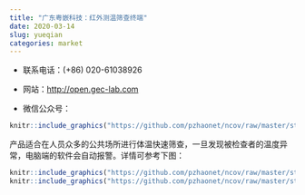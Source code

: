 ```yaml
---
title: "广东粤嵌科技：红外测温筛查终端"
date: 2020-03-14
slug: yueqian
categories: market
---
```



- 联系电话：(+86) 020-61038926

- 网站：<http://open.gec-lab.com>

- 微信公众号：

```r
knitr::include_graphics("https://github.com/pzhaonet/ncov/raw/master/static/ads/yueqian_wechat.png")
```

产品适合在人员众多的公共场所进行体温快速筛查，一旦发现被检查者的温度异常，电脑端的软件会自动报警。详情可参考下图：

```r
knitr::include_graphics("https://github.com/pzhaonet/ncov/raw/master/static/ads/yueqian1.png")
knitr::include_graphics("https://github.com/pzhaonet/ncov/raw/master/static/ads/yueqian2.png")
```
